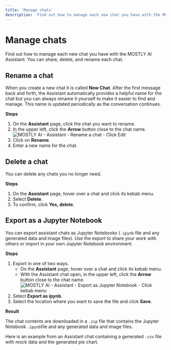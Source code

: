 ```yaml
---
title: 'Manage chats'
description: 'Find out how to manage each new chat you have with the MOSTLY AI Assistant. You can share, delete, and rename each chat.'
---
```



# Manage chats

Find out how to manage each new chat you have with the MOSTLY AI Assistant. You can share, delete, and rename each chat.

## Rename a chat

When you create a new chat it is called **New Chat**. After the first message back and forth, the Assistant automatically provides a helpful name for the chat but you can always rename it yourself to make it easier to find and manage. This name is updated periodically as the conversation continues.

**Steps**

1. On the **Assistant** page, click the chat you want to rename.
2. In the upper left, click the **Arrow** button close to the chat name.
   <Image src="/docimages/assistant/rename-chat-01-click-edit.webp" alt="MOSTLY AI - Assistant - Rename a chat - Click Edit" width={800} height={400} />
3. Click on **Rename**.
4. Enter a new name for the chat.

## Delete a chat

You can delete any chats you no longer need.

**Steps**

1. On the **Assistant** page, hover over a chat and click its kebab menu.
2. Select **Delete**.
3. To confirm, click **Yes, delete**.

## Export as a Jupyter Notebook

You can export assistant chats as Jupyter Notebooks (`.ipynb` file and any generated data and image files). Use the export to share your work with others or import in your own Jupyter Notebook environment.

**Steps**

1. Export in one of two ways.
   - On the **Assistant** page, hover over a chat and click its kebab menu.
   - With the Assistant chat open, in the upper left, click the **Arrow** button close to the chat name.
     <Image src="/docimages/assistant/assistant-chat-export-as-ipynb.webp" alt="MOSTLY AI - Assistant - Export as Jupyter Notebook - Click kebab menu" width={800} height={400} />
2. Select **Export as ipynb**.
3. Select the location where you want to save the file and click **Save**.

**Result**

The chat contents are downloaded in a `.zip` file that contains the Jupyter Notebook `.ipynb`file and any generated data and image files.

Here is an example from an Assistant chat containing a generated `.csv` file with mock data and the generated pie chart.

<FileTree>
  <FileTree.Folder name="Mock-Data-with-sample-GitHub-profiles" defaultOpen>
    <FileTree.File name="Mock Data with sample GitHub profiles.ipynb" />
    <FileTree.Folder name="data" defaultOpen>
      <FileTree.File name="mock_data.csv" />
      <FileTree.File name="country_distribution_pie_chart.png" />
    </FileTree.Folder>
  </FileTree.Folder>
</FileTree>
